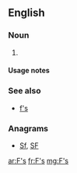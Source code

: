 ==English==

===Noun===
{{head|en|noun plural form}}

# {{plural of|F|lang=en}}

====Usage notes====
{{U:en:plurals of letters}}

===See also===
* [[f's]]

===Anagrams===
* [[Sf#English|Sf]], [[SF#English|SF]]

[[ar:F's]]
[[fr:F's]]
[[mg:F's]]